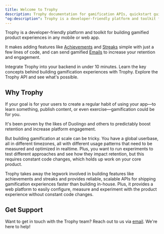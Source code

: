 ```yaml
---
title: Welcome to Trophy
description: Trophy documentation for gamification APIs, quickstart guides and tutorials.
"og:description": Trophy is a developer-friendly platform and toolkit for building gamified product experiences in any mobile or web app. Add features like achievements or streaks in hours, not months.
---
```


Trophy is a developer-friendly platform and toolkit for building gamified product experiences in any mobile or web app.

It makes adding features like [Achievements](/platform/achievements) and [Streaks](/platform/streaks) simple with just a few lines of code, and can send gamified [Emails](/platform/emails) to increase your retention and engagement.

<CardGroup>
  <Card
    title="Quick Start"
    icon="circle-play"
    href="/getting-started/quickstart"
  >
    Integrate Trophy into your backend in under 10 minutes.
  </Card>
  <Card title="Platform" icon="box" href="/platform">
    Learn the key concepts behind building gamification experiences with Trophy.
  </Card>
  <Card title="API Reference" icon="code" href="/api-reference">
    Explore the Trophy API and see what's possible.
  </Card>
</CardGroup>

## Why Trophy

If your goal is for your users to create a regular habit of using your app—to learn something, publish content, or even exercise—gamification could be for you.

It's been proven by the likes of Duolingo and others to predictably boost retention and increase platform engagement.

But building gamification at scale can be tricky. You have a global userbase, all in different timezones, all with different usage patterns that need to be measured and optimized in realtime. Plus, you want to run experiments to test different approaches and see how they impact retention, but this requires constant code changes, which holds up work on your core product.

Trophy takes away the legwork involved in building features like achievements and streaks and provides reliable, scalable APIs for shipping gamification experiences faster than building in-house. Plus, it provides a web platform to easily configure, measure and experiment with the product experience without constant code changes.

## Get Support

Want to get in touch with the Trophy team? Reach out to us via [email](mailto:support@trophy.so). We're here to help!
